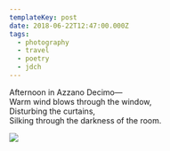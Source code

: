 ```yaml
---
templateKey: post
date: 2018-06-22T12:47:00.000Z
tags:
  - photography
  - travel
  - poetry
  - jdch
---
```

Afternoon in Azzano Decimo—<br/>
Warm wind blows through the window,<br/>
Disturbing the curtains,<br/>
Silking through the darkness of the room.

![](../../assets/photos/20180622-IMG_1145.jpg)
